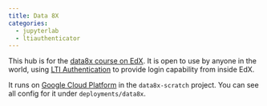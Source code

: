 ```yaml
---
title: Data 8X
categories:
  - jupyterlab
  - ltiauthenticator
---
```


This hub is for the [data8x course on EdX](https://www.edx.org/professional-certificate/berkeleyx-foundations-of-data-science).
It is open to use by anyone in the world, using [LTI
Authentication](https://github.com/jupyterhub/ltiauthenticator) to
provide login capability from inside EdX.

It runs on [Google Cloud Platform](https://cloud.google.com) in the
`data8x-scratch` project. You can see all config for it under
`deployments/data8x`.
